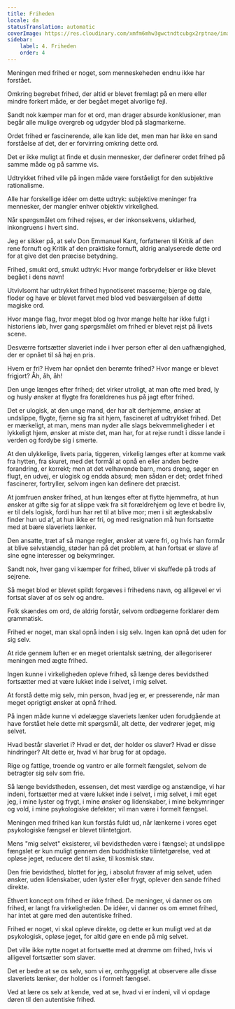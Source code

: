 ```yaml
---
title: Friheden
locale: da
statusTranslation: automatic
coverImage: https://res.cloudinary.com/xmfm6mhw3gwctndtcubgx2rptnae/image/upload/v1741354419/small_cover_la_gran_rebelion_28716e29d2.webp
sidebar:
    label: 4. Friheden
    order: 4
---
```

Meningen med frihed er noget, som menneskeheden endnu ikke har forstået.

Omkring begrebet frihed, der altid er blevet fremlagt på en mere eller mindre forkert måde, er der begået meget alvorlige fejl.

Sandt nok kæmper man for et ord, man drager absurde konklusioner, man begår alle mulige overgreb og udgyder blod på slagmarkerne.

Ordet frihed er fascinerende, alle kan lide det, men man har ikke en sand forståelse af det, der er forvirring omkring dette ord.

Det er ikke muligt at finde et dusin mennesker, der definerer ordet frihed på samme måde og på samme vis.

Udtrykket frihed ville på ingen måde være forståeligt for den subjektive rationalisme.

Alle har forskellige idéer om dette udtryk: subjektive meninger fra mennesker, der mangler enhver objektiv virkelighed.

Når spørgsmålet om frihed rejses, er der inkonsekvens, uklarhed, inkongruens i hvert sind.

Jeg er sikker på, at selv Don Emmanuel Kant, forfatteren til Kritik af den rene fornuft og Kritik af den praktiske fornuft, aldrig analyserede dette ord for at give det den præcise betydning.

Frihed, smukt ord, smukt udtryk: Hvor mange forbrydelser er ikke blevet begået i dens navn!

Utvivlsomt har udtrykket frihed hypnotiseret masserne; bjerge og dale, floder og have er blevet farvet med blod ved besværgelsen af dette magiske ord.

Hvor mange flag, hvor meget blod og hvor mange helte har ikke fulgt i historiens løb, hver gang spørgsmålet om frihed er blevet rejst på livets scene.

Desværre fortsætter slaveriet inde i hver person efter al den uafhængighed, der er opnået til så høj en pris.

Hvem er fri? Hvem har opnået den berømte frihed? Hvor mange er blevet frigjort? Åh, åh, åh!

Den unge længes efter frihed; det virker utroligt, at man ofte med brød, ly og husly ønsker at flygte fra forældrenes hus på jagt efter frihed.

Det er ulogisk, at den unge mand, der har alt derhjemme, ønsker at undslippe, flygte, fjerne sig fra sit hjem, fascineret af udtrykket frihed. Det er mærkeligt, at man, mens man nyder alle slags bekvemmeligheder i et lykkeligt hjem, ønsker at miste det, man har, for at rejse rundt i disse lande i verden og fordybe sig i smerte.

At den ulykkelige, livets paria, tiggeren, virkelig længes efter at komme væk fra hytten, fra skuret, med det formål at opnå en eller anden bedre forandring, er korrekt; men at det velhavende barn, mors dreng, søger en flugt, en udvej, er ulogisk og endda absurd; men sådan er det; ordet frihed fascinerer, fortryller, selvom ingen kan definere det præcist.

At jomfruen ønsker frihed, at hun længes efter at flytte hjemmefra, at hun ønsker at gifte sig for at slippe væk fra sit forældrehjem og leve et bedre liv, er til dels logisk, fordi hun har ret til at blive mor; men i sit ægteskabsliv finder hun ud af, at hun ikke er fri, og med resignation må hun fortsætte med at bære slaveriets lænker.

Den ansatte, træt af så mange regler, ønsker at være fri, og hvis han formår at blive selvstændig, støder han på det problem, at han fortsat er slave af sine egne interesser og bekymringer.

Sandt nok, hver gang vi kæmper for frihed, bliver vi skuffede på trods af sejrene.

Så meget blod er blevet spildt forgæves i frihedens navn, og alligevel er vi fortsat slaver af os selv og andre.

Folk skændes om ord, de aldrig forstår, selvom ordbøgerne forklarer dem grammatisk.

Frihed er noget, man skal opnå inden i sig selv. Ingen kan opnå det uden for sig selv.

At ride gennem luften er en meget orientalsk sætning, der allegoriserer meningen med ægte frihed.

Ingen kunne i virkeligheden opleve frihed, så længe deres bevidsthed fortsætter med at være lukket inde i selvet, i mig selvet.

At forstå dette mig selv, min person, hvad jeg er, er presserende, når man meget oprigtigt ønsker at opnå frihed.

På ingen måde kunne vi ødelægge slaveriets lænker uden forudgående at have forstået hele dette mit spørgsmål, alt dette, der vedrører jeget, mig selvet.

Hvad består slaveriet i? Hvad er det, der holder os slaver? Hvad er disse hindringer? Alt dette er, hvad vi har brug for at opdage.

Rige og fattige, troende og vantro er alle formelt fængslet, selvom de betragter sig selv som frie.

Så længe bevidstheden, essensen, det mest værdige og anstændige, vi har indeni, fortsætter med at være lukket inde i selvet, i mig selvet, i mit eget jeg, i mine lyster og frygt, i mine ønsker og lidenskaber, i mine bekymringer og vold, i mine psykologiske defekter; vil man være i formelt fængsel.

Meningen med frihed kan kun forstås fuldt ud, når lænkerne i vores eget psykologiske fængsel er blevet tilintetgjort.

Mens "mig selvet" eksisterer, vil bevidstheden være i fængsel; at undslippe fængslet er kun muligt gennem den buddhistiske tilintetgørelse, ved at opløse jeget, reducere det til aske, til kosmisk støv.

Den frie bevidsthed, blottet for jeg, i absolut fravær af mig selvet, uden ønsker, uden lidenskaber, uden lyster eller frygt, oplever den sande frihed direkte.

Ethvert koncept om frihed er ikke frihed. De meninger, vi danner os om frihed, er langt fra virkeligheden. De idéer, vi danner os om emnet frihed, har intet at gøre med den autentiske frihed.

Frihed er noget, vi skal opleve direkte, og dette er kun muligt ved at dø psykologisk, opløse jeget, for altid gøre en ende på mig selvet.

Det ville ikke nytte noget at fortsætte med at drømme om frihed, hvis vi alligevel fortsætter som slaver.

Det er bedre at se os selv, som vi er, omhyggeligt at observere alle disse slaveriets lænker, der holder os i formelt fængsel.

Ved at lære os selv at kende, ved at se, hvad vi er indeni, vil vi opdage døren til den autentiske frihed.

